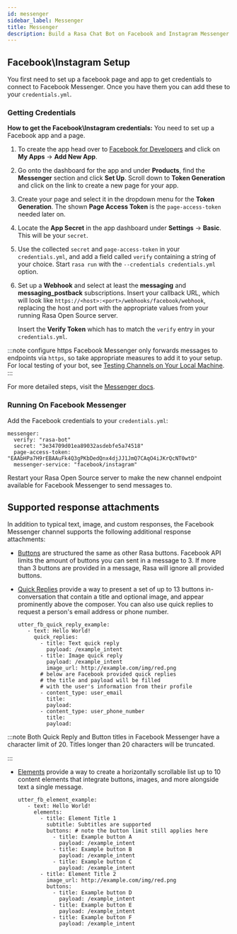 ```yaml
---
id: messenger
sidebar_label: Messenger
title: Messenger
description: Build a Rasa Chat Bot on Facebook and Instagram Messenger
---
```


## Facebook\Instagram Setup

You first need to set up a facebook page and app to get credentials to connect to
Facebook Messenger. Once you have them you can add these to your `credentials.yml`.

### Getting Credentials

**How to get the Facebook\Instagram credentials:**
You need to set up a Facebook app and a page.

1. To create the app head over to
   [Facebook for Developers](https://developers.facebook.com/)
   and click on **My Apps** → **Add New App**.

2. Go onto the dashboard for the app and under **Products**,
   find the **Messenger** section and click **Set Up**. Scroll down to
   **Token Generation** and click on the link to create a new page for your
   app.

3. Create your page and select it in the dropdown menu for the
   **Token Generation**. The shown **Page Access Token** is the
   `page-access-token` needed later on.

4. Locate the **App Secret** in the app dashboard under **Settings** → **Basic**.
   This will be your `secret`.

5. Use the collected `secret` and `page-access-token` in your
   `credentials.yml`, and add a field called `verify` containing
   a string of your choice. Start `rasa run` with the
   `--credentials credentials.yml` option.

6. Set up a **Webhook** and select at least the **messaging** and
   **messaging_postback** subscriptions. Insert your callback URL, which will
   look like `https://<host>:<port>/webhooks/facebook/webhook`, replacing
   the host and port with the appropriate values from your running Rasa Open Source server.
   
   Insert the **Verify Token** which has to match the `verify`
   entry in your `credentials.yml`.

:::note configure https
Facebook Messenger only forwards
messages to endpoints via `https`, so take appropriate measures to add
it to your setup. For local testing of your bot, see [Testing Channels on Your Local Machine](../messaging-and-voice-channels.mdx#testing-channels-on-your-local-machine).
:::

For more detailed steps, visit the
[Messenger docs](https://developers.facebook.com/docs/graph-api/webhooks).

### Running On Facebook Messenger

Add the Facebook credentials to your `credentials.yml`:

```yaml-rasa
messenger:
  verify: "rasa-bot"
  secret: "3e34709d01ea89032asdebfe5a74518"
  page-access-token: "EAAbHPa7H9rEBAAuFk4Q3gPKbDedQnx4djJJ1JmQ7CAqO4iJKrQcNT0wtD"
  messenger-service: "facebook/instagram"
```


Restart your Rasa Open Source server
to make the new channel endpoint available for Facebook Messenger to send messages to.


## Supported response attachments

In addition to typical text, image, and custom responses, the Facebook Messenger
channel supports the following additional response attachments:

* [Buttons](https://developers.facebook.com/docs/messenger-platform/send-messages/buttons)
  are structured the same as other Rasa buttons. Facebook API limits the amount of
  buttons you can sent in a message to 3. If more than 3 buttons are provided in a
  message, Rasa will ignore all provided buttons.

* [Quick Replies](https://developers.facebook.com/docs/messenger-platform/send-messages/quick-replies)
  provide a way to present a set of up to 13 buttons in-conversation that contain a
  title and optional image, and appear prominently above the composer. You can also
  use quick replies to request a person's email address or phone number.

  ```yaml-rasa
  utter_fb_quick_reply_example:
     - text: Hello World!
       quick_replies:
         - title: Text quick reply
           payload: /example_intent
         - title: Image quick reply
           payload: /example_intent
           image_url: http://example.com/img/red.png
         # below are Facebook provided quick replies
         # the title and payload will be filled
         # with the user's information from their profile
         - content_type: user_email
           title:
           payload:
         - content_type: user_phone_number
           title:
           payload:
  ```

:::note
Both Quick Reply and Button titles in Facebook Messenger have a character limit of
20. Titles longer than 20 characters will be truncated.

:::

* [Elements](https://developers.facebook.com/docs/messenger-platform/send-messages/template/generic)
  provide a way to create a horizontally scrollable list up to 10 content elements that
  integrate buttons, images, and more alongside text a single message.

  ```yaml-rasa
  utter_fb_element_example:
     - text: Hello World!
       elements:
         - title: Element Title 1
           subtitle: Subtitles are supported
           buttons: # note the button limit still applies here
             - title: Example button A
               payload: /example_intent
             - title: Example button B
               payload: /example_intent
             - title: Example button C
               payload: /example_intent
         - title: Element Title 2
           image_url: http://example.com/img/red.png
           buttons:
             - title: Example button D
               payload: /example_intent
             - title: Example button E
               payload: /example_intent
             - title: Example button F
               payload: /example_intent
  ```
